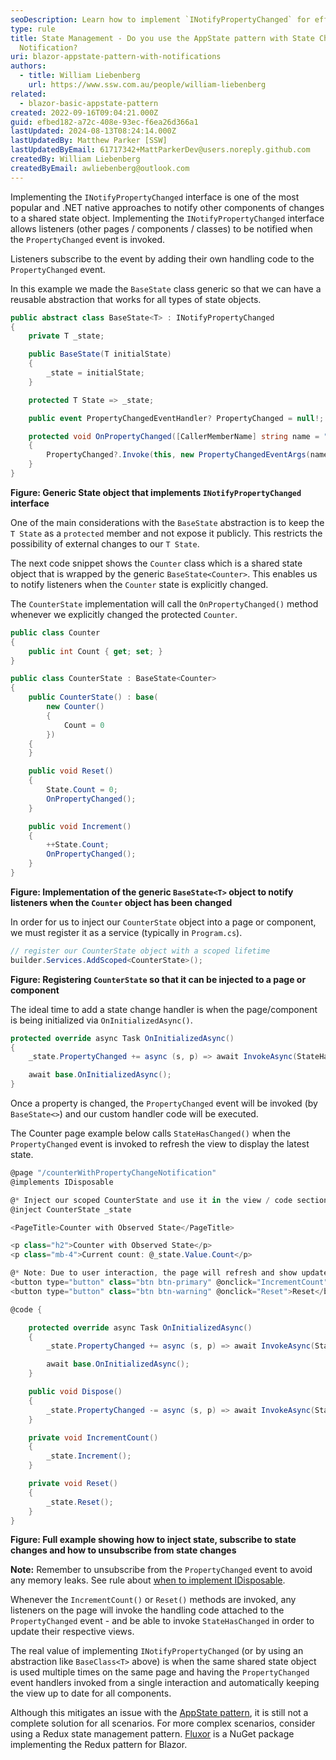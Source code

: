 ```yaml
---
seoDescription: Learn how to implement `INotifyPropertyChanged` for efficient state management in your Blazor applications.
type: rule
title: State Management - Do you use the AppState pattern with State Change
  Notification?
uri: blazor-appstate-pattern-with-notifications
authors:
  - title: William Liebenberg
    url: https://www.ssw.com.au/people/william-liebenberg
related:
  - blazor-basic-appstate-pattern
created: 2022-09-16T09:04:21.000Z
guid: efbed182-a72c-408e-93ec-f6ea26d366a1
lastUpdated: 2024-08-13T08:24:14.000Z
lastUpdatedBy: Matthew Parker [SSW]
lastUpdatedByEmail: 61717342+MattParkerDev@users.noreply.github.com
createdBy: William Liebenberg
createdByEmail: awliebenberg@outlook.com
---
```

Implementing the `INotifyPropertyChanged` interface is one of the most popular and .NET native approaches to notify other components of changes to a shared state object.
Implementing the `INotifyPropertyChanged` interface allows listeners (other pages / components / classes) to be notified when the `PropertyChanged` event is invoked.

Listeners subscribe to the event by adding their own handling code to the `PropertyChanged` event.

In this example we made the `BaseState` class generic so that we can have a reusable abstraction that works for all types of state objects.

``` cs
public abstract class BaseState<T> : INotifyPropertyChanged
{
    private T _state;

    public BaseState(T initialState)
    {
        _state = initialState;
    }

    protected T State => _state;

    public event PropertyChangedEventHandler? PropertyChanged = null!;

    protected void OnPropertyChanged([CallerMemberName] string name = "")
    {
        PropertyChanged?.Invoke(this, new PropertyChangedEventArgs(name));
    }
}
```

**Figure: Generic State object that implements `INotifyPropertyChanged` interface**

One of the main considerations with the `BaseState` abstraction is to keep the `T State` as a `protected` member and not expose it publicly. This restricts the possibility of external changes to our `T State`.

The next code snippet shows the `Counter` class which is a shared state object that is wrapped by the generic `BaseState<Counter>`. This enables us to notify listeners when the `Counter` state is explicitly changed.

The `CounterState` implementation will call the `OnPropertyChanged()` method whenever we explicitly changed the protected `Counter`.

``` cs
public class Counter
{
    public int Count { get; set; }
}

public class CounterState : BaseState<Counter>
{
    public CounterState() : base(
        new Counter()
        {
            Count = 0
        })
    {
    }

    public void Reset()
    {
        State.Count = 0;
        OnPropertyChanged();
    }

    public void Increment()
    {
        ++State.Count;
        OnPropertyChanged();
    }
}
```

**Figure: Implementation of the generic `BaseState<T>` object to notify listeners when the `Counter` object has been changed**

In order for us to inject our `CounterState` object into a page or component, we must register it as a service (typically in `Program.cs`).

``` cs
// register our CounterState object with a scoped lifetime
builder.Services.AddScoped<CounterState>();
```

**Figure: Registering `CounterState` so that it can be injected to a page or component**

The ideal time to add a state change handler is when the page/component is being initialized via `OnInitializedAsync()`.

```cs
protected override async Task OnInitializedAsync()
{
    _state.PropertyChanged += async (s, p) => await InvokeAsync(StateHasChanged);

    await base.OnInitializedAsync();
}
```

Once a property is changed, the `PropertyChanged` event will be invoked (by `BaseState<>`) and our custom handler code will be executed.

The Counter page example below calls `StateHasChanged()` when the `PropertyChanged` event is invoked to refresh the view to display the latest state.

``` cs
@page "/counterWithPropertyChangeNotification"
@implements IDisposable

@* Inject our scoped CounterState and use it in the view / code section *@
@inject CounterState _state

<PageTitle>Counter with Observed State</PageTitle>

<p class="h2">Counter with Observed State</p>
<p class="mb-4">Current count: @_state.Value.Count</p>

@* Note: Due to user interaction, the page will refresh and show updated state value, even though we have not called StateHasChanged *@
<button type="button" class="btn btn-primary" @onclick="IncrementCount">Click me</button>
<button type="button" class="btn btn-warning" @onclick="Reset">Reset</button>

@code {

    protected override async Task OnInitializedAsync()
    {
        _state.PropertyChanged += async (s, p) => await InvokeAsync(StateHasChanged);

        await base.OnInitializedAsync();
    }

    public void Dispose()
    {
        _state.PropertyChanged -= async (s, p) => await InvokeAsync(StateHasChanged);
    }

    private void IncrementCount()
    {
        _state.Increment();
    }

    private void Reset()
    {
        _state.Reset();
    }
}

```

**Figure: Full example showing how to inject state, subscribe to state changes and how to unsubscribe from state changes**

**Note:** Remember to unsubscribe from the `PropertyChanged` event to avoid any memory leaks. See rule about [when to implement IDisposable](/when-to-implement-idisposable).

Whenever the `IncrementCount()` or `Reset()` methods are invoked, any listeners on the page will invoke the handling code attached to the `PropertyChanged` event - and be able to invoke `StateHasChanged` in order to update their respective views.

The real value of implementing `INotifyPropertyChanged` (or by using an abstraction like `BaseClass<T>` above) is when the same shared state object is used multiple times on the same page and having the `PropertyChanged` event handlers invoked from a single interaction and automatically keeping the view up to date for all components.

Although this mitigates an issue with the [AppState pattern](blazor-basic-appstate-pattern), it is still not a complete solution for all scenarios. For more complex scenarios, consider using a Redux state management pattern. [Fluxor](https://github.com/mrpmorris/Fluxor) is a NuGet package implementing the Redux pattern for Blazor.
